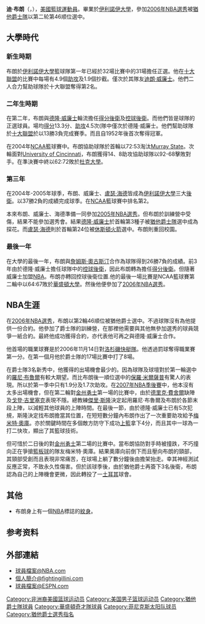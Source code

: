 {{Otheruses|迪·布朗}}
{{noteTA|G1=NBA}}
{{infobox NBA Player
| image = DeeBrown13.jpg
| nickname = 
| name = 迪·布朗<br />Dee Brown
| position = [[控球後衛|控球後衛]]
| height_ft = 6 | height_in = 0
| weight_lbs = 185
| team = 
| nationality = {{USA}}
| birth_date = 1984年8月17日
| birth_place = {{USA}}[[密西西比州|密西西比州]][[傑克遜|傑克遜]]
| college = [[伊利諾伊大學|伊利諾伊大學]]
| draft_round = 2
| draft_pick = 46
| draft_year = 2006
| draft_team = [[犹他爵士隊|犹他爵士隊]]
| career_start = 2006年
| career_end = 
| former_teams = [[犹他爵士隊|犹他爵士隊]](2006-07)
| awards = 
}}

'''迪·布朗'''（{{lang-en|'''Dee Brown'''}}，{{bd|1984年|8月17日|catIdx=B}}），[[美國|美國]][[籃球運動員|籃球運動員]]。畢業於[[伊利諾伊大學|伊利諾伊大學]]，參加[[2006年NBA選秀|2006年NBA選秀]]被[[猶他爵士隊|猶他爵士隊]]以第二轮第46顺位選中。

==大學時代==
===新生時期===
布朗於[[伊利諾伊大學|伊利諾伊大學]]籃球隊第一年已經於32場比賽中的31場擔任正選。他在[[十大聯盟|十大聯盟]]的比賽中每場有4.9個[[助攻|助攻]]及1.9個抄截。僅次於其隊友[[迪朗·威廉士|迪朗·威廉士]]。他們二人合力幫助球隊於十大聯盟奪得第2名。

===二年生時期===
在第二年，布朗與[[德隆·威廉士|德隆·威廉士]]輪流擔任[[得分後衛|得分後衛]]及[[控球後衛|控球後衛]]。而他們皆是球隊的正選球員。場均[[得分|得分]]13.3分、[[助攻|助攻]]4.5次(隊中僅次於德隆·威廉士。他們幫助球隊於[[十大聯盟|十大聯盟]]於以13勝3負完成賽季。而且自1952年後首次奪得冠軍。

在2004年[[NCAA|NCAA]]籃球賽中。布朗協助球隊於首輪以72:53淘汰[[Murray_State|Murray State]]。次輪面對[[University_of_Cincinnati|University of Cincinnati]]，布朗獲得14、8助攻協助球隊以92-68擊敗對手。在準決賽中終以62:72敗於[[杜克大學|杜克大學]]。

===第三年===
在2004年-2005年球季，布朗、威廉士、[[盧瑟·海德|盧瑟·海德]]皆成為[[伊利诺伊大学香槟分校|伊利諾伊大學]]三大[[後衛|後衛]]。以37勝2負的成績完成球季。在[[NCAA|NCAA]]籃球賽中排名第2。

本來布朗、威廉士、海德準備一同參加[[2005年NBA選秀|2005年NBA選秀]]。但布朗於訓練營中受傷，結果不能參加選秀會。結果[[德隆·威廉士|德隆·威廉士]]於首輪第3種子被[[猶他爵士隊|猶他爵士隊]]選中成為探花。而[[盧瑟·海德|盧瑟·海德]]則於首輪第24位被[[休斯頓火箭|休斯頓火箭]]選中。布朗則重回校園。

===最後一年===
在大學的最後一年，布朗與[[詹姆斯·奥古斯丁|詹姆斯·奧古斯汀]]合作為球隊得到26勝7負的成績。前3年由於德隆·威廉士擔任球隊中的[[控球後衛|控球後衛]]，因此布朗轉為擔任[[得分後衛|得分後衛]]。但隨著威廉士加盟[[NBA|NBA]]。布朗亦轉回控球後衛位置.他的最後一場比賽是NCAA籃球賽第二輪中以64:67敗於[[華盛頓大學|華盛頓大學]]。然後他便參加了[[2006年NBA選秀|2006年NBA選秀]]。

==NBA生涯==
在[[2006年NBA選秀|2006年NBA選秀]]，布朗以第2輪46順位被猶他爵士選中。不過球隊沒有為他提供一份合約。他參加了爵士隊的訓練營，在那裡他需要與其他無參加選秀的球員競爭一紙合約。最終他成功獲得合約，亦代表他可再之與德隆·威廉士合作。

他首場的職業球賽是於2006年11月14日對[[洛杉磯快艇隊|洛杉磯快艇隊]]。他透過罰球奪得職業賽第一分。在第一個月他於爵士隊的17場比賽中打了8場。

在爵士隊3名新秀中，他獲得的出場機會最少的。因為球隊及球壇對於第一輪選中的[[羅尼·布魯爾|羅尼·布魯爾]]有較大期望。而比布朗後一順位選中的[[保羅·米爾薩普|保羅·米爾薩普]]有驚人的表現。所以於第一季中只有1.9分及1.7次助攻。在[[2007年NBA季後賽|2007年NBA季後賽]]中，他本沒有太多出場機會，但在第二輪對[[金州勇士|金州勇士]]第一場的比賽中，由於[[德里克·費舍爾|德里克·費舍爾]]缺陣及[[戈登·吉里塞克|戈登·吉里塞克]]表現不隱。總教練[[傑里·斯隆|傑里·斯隆]]決定起用羅尼·布魯爾及布朗於各節末段上陣，以減輕其他球員的上陣時間。在最後一節，由於德隆·威廉士已有5次犯規，斯隆決定找布朗擔當其位置，在短短數分鐘內布朗作出了一次重要助攻給予[[梅米特·奧庫|梅米特·奧庫]]。亦於關鍵時間在多個敵方防守下成功[[上籃|上籃]]拿下4分，而且其中一球為一打二快攻，顯出了其籃球技術。

但可惜於二日後的對[[金州勇士|金州勇士]]第二場的比賽中。當布朗協防對手時被撞跌，不巧撞向正在爭搶[[籃板球|籃板球]]的隊友梅米特·奧庫。結果奧庫向前倒下而且壓向布朗的頸部，其頸部受創而且表現非常痛苦，在球場上躺了數分鐘後由擔架抬走。幸其神經測試反應正常，不致永久性傷害。但於該球季後，由於猶他爵士再簽下3名後衛，布朗認為自己的上陣機會更微，因此轉投了一[[土耳其|土耳其]]球會。

== 其他 ==
*布朗身上有一個[[NBA|NBA]]標誌的[[紋身|紋身]]。

== 参考资料 ==
{{reflist}}

== 外部連結 ==
* [http://www.nba.com/playerfile/daniel_brown/index.html 球員檔案@NBA.com] {{Wayback|url=http://www.nba.com/playerfile/daniel_brown/index.html |date=20070516235940 }}
* [https://web.archive.org/web/20051128040538/http://fightingillini.collegesports.com/sports/m-baskbl/mtt/brown_dee00.html 個人簡介@fightingillini.com]
* [http://sports.espn.go.com/ncb/player/profile?playerId=10945 球員檔案@ESPN.com] {{Wayback|url=http://sports.espn.go.com/ncb/player/profile?playerId=10945 |date=20061217084538 }}

{{十大联盟年度最佳男子篮球运动员}}
{{鮑伯·庫西獎}}
{{体育新闻大学篮球年度最佳男子球员}}
{{2006 NBA Draft}}

{{Authority control}}
{{DEFAULTSORT:Brown, Dee}}
[[Category:非洲裔美國篮球运动员|Category:非洲裔美國篮球运动员]]
[[Category:美国男子篮球运动员|Category:美国男子篮球运动员]]
[[Category:猶他爵士隊球員|Category:猶他爵士隊球員]]
[[Category:華盛頓奇才隊球員|Category:華盛頓奇才隊球員]]
[[Category:菲尼克斯太阳队球员|Category:菲尼克斯太阳队球员]]
[[Category:猶他爵士選秀指名|Category:猶他爵士選秀指名]]